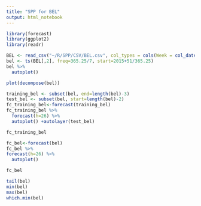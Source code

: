 ```yaml
---
title: "SPP for BEL"
output: html_notebook
---
```


```r
library(forecast)
library(ggplot2)
library(readr)
```

```r
BEL <- read_csv("~/R/SPP/CSV/BEL.csv", col_types = cols(Week = col_date(format = "%Y-%m-%d")))
bel <- ts(BEL[,2], freq=365.25/7, start=2015+51/365.25)
bel %>%
  autoplot()
```

```r
plot(decompose(bel))
```

```r
training_bel <- subset(bel, end=length(bel)-3)
test_bel <- subset(bel, start=length(bel)-2)
fc_training_bel<-forecast(training_bel)
fc_training_bel %>%
  forecast(h=26) %>%
  autoplot() +autolayer(test_bel)
```

```r
fc_training_bel
```

```r
fc_bel<-forecast(bel)
fc_bel %>%
forecast(h=26) %>%
  autoplot()
```

```r
fc_bel
```

```r
tail(bel)
min(bel)
max(bel)
which.min(bel)
```

